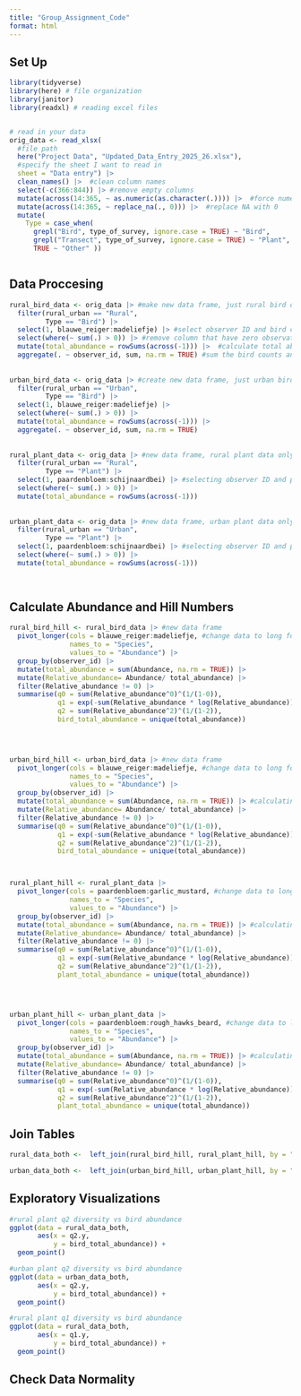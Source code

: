 ```yaml
---
title: "Group_Assignment_Code"
format: html
---
```



## Set Up
```r

library(tidyverse)
library(here) # file organization
library(janitor)
library(readxl) # reading excel files


# read in your data
orig_data <- read_xlsx(
  #file path
  here("Project Data", "Updated_Data_Entry_2025_26.xlsx"),
  #specify the sheet I want to read in
  sheet = "Data entry") |> 
  clean_names() |>  #clean column names
  select(-c(366:844)) |> #remove empty columns
  mutate(across(14:365, ~ as.numeric(as.character(.)))) |>  #force numeric in all species columns, non-numeric become NA
  mutate(across(14:365, ~ replace_na(., 0))) |>  #replace NA with 0
  mutate(
    Type = case_when(
      grepl("Bird", type_of_survey, ignore.case = TRUE) ~ "Bird",
      grepl("Transect", type_of_survey, ignore.case = TRUE) ~ "Plant",
      TRUE ~ "Other" ))



```





## Data Proccesing
```r

rural_bird_data <- orig_data |> #make new data frame, just rural bird data
  filter(rural_urban == "Rural",
         Type == "Bird") |> 
  select(1, blauwe_reiger:madeliefje) |> #select observer ID and bird columns
  select(where(~ sum(.) > 0)) |> #remove column that have zero observations
  mutate(total_abundance = rowSums(across(-1))) |>  #calculate total abundance per survey
  aggregate(. ~ observer_id, sum, na.rm = TRUE) #sum the bird counts and total abundance for each location using observer ID, ie combining bird surveys 0 m + 50 m + 100 m
  
  
urban_bird_data <- orig_data |> #create new data frame, just urban bird surveys
  filter(rural_urban == "Urban",
         Type == "Bird") |> 
  select(1, blauwe_reiger:madeliefje) |> 
  select(where(~ sum(.) > 0)) |> 
  mutate(total_abundance = rowSums(across(-1))) |>  
  aggregate(. ~ observer_id, sum, na.rm = TRUE)
  
 
rural_plant_data <- orig_data |> #new data frame, rural plant data only
  filter(rural_urban == "Rural",
         Type == "Plant") |> 
  select(1, paardenbloem:schijnaardbei) |> #selecting observer ID and plant columns only
  select(where(~ sum(.) > 0)) |> 
  mutate(total_abundance = rowSums(across(-1))) 
    
   
urban_plant_data <- orig_data |> #new data frame, urban plant data only
  filter(rural_urban == "Urban",
         Type == "Plant") |> 
  select(1, paardenbloem:schijnaardbei) |> #selecting observer ID and plant columns only
  select(where(~ sum(.) > 0)) |> 
  mutate(total_abundance = rowSums(across(-1))) 

  

```


## Calculate Abundance and Hill Numbers 
```r

rural_bird_hill <- rural_bird_data |> #new data frame
  pivot_longer(cols = blauwe_reiger:madeliefje, #change data to long format
               names_to = "Species",
               values_to = "Abundance") |> 
  group_by(observer_id) |> 
  mutate(total_abundance = sum(Abundance, na.rm = TRUE)) |>
  mutate(Relative_abundance= Abundance/ total_abundance) |> 
  filter(Relative_abundance != 0) |> 
  summarise(q0 = sum(Relative_abundance^0)^(1/(1-0)),
            q1 = exp(-sum(Relative_abundance * log(Relative_abundance))),
            q2 = sum(Relative_abundance^2)^(1/(1-2)), 
            bird_total_abundance = unique(total_abundance))
  



urban_bird_hill <- urban_bird_data |> #new data frame
  pivot_longer(cols = blauwe_reiger:madeliefje, #change data to long format, selecting bird columns
               names_to = "Species",
               values_to = "Abundance") |> 
  group_by(observer_id) |> 
  mutate(total_abundance = sum(Abundance, na.rm = TRUE)) |> #calculating total_abundance
  mutate(Relative_abundance= Abundance/ total_abundance) |> 
  filter(Relative_abundance != 0) |> 
  summarise(q0 = sum(Relative_abundance^0)^(1/(1-0)),
            q1 = exp(-sum(Relative_abundance * log(Relative_abundance))),
            q2 = sum(Relative_abundance^2)^(1/(1-2)), 
            bird_total_abundance = unique(total_abundance))



rural_plant_hill <- rural_plant_data |> 
  pivot_longer(cols = paardenbloem:garlic_mustard, #change data to long format, select plant columns
               names_to = "Species",
               values_to = "Abundance") |> 
  group_by(observer_id) |> 
  mutate(total_abundance = sum(Abundance, na.rm = TRUE)) |> #calculating total_abundance
  mutate(Relative_abundance= Abundance/ total_abundance) |> 
  filter(Relative_abundance != 0) |> 
  summarise(q0 = sum(Relative_abundance^0)^(1/(1-0)),
            q1 = exp(-sum(Relative_abundance * log(Relative_abundance))),
            q2 = sum(Relative_abundance^2)^(1/(1-2)), 
            plant_total_abundance = unique(total_abundance))




urban_plant_hill <- urban_plant_data |> 
  pivot_longer(cols = paardenbloem:rough_hawks_beard, #change data to long format, select plant columns
               names_to = "Species",
               values_to = "Abundance") |> 
  group_by(observer_id) |> 
  mutate(total_abundance = sum(Abundance, na.rm = TRUE)) |> #calculating total_abundance
  mutate(Relative_abundance= Abundance/ total_abundance) |> 
  filter(Relative_abundance != 0) |> 
  summarise(q0 = sum(Relative_abundance^0)^(1/(1-0)),
            q1 = exp(-sum(Relative_abundance * log(Relative_abundance))),
            q2 = sum(Relative_abundance^2)^(1/(1-2)), 
            plant_total_abundance = unique(total_abundance))


```


## Join Tables
```r


rural_data_both <-  left_join(rural_bird_hill, rural_plant_hill, by = "observer_id")

urban_data_both <-  left_join(urban_bird_hill, urban_plant_hill, by = "observer_id")


```



## Exploratory Visualizations

```r
#rural plant q2 diversity vs bird abundance
ggplot(data = rural_data_both,
       aes(x = q2.y,
           y = bird_total_abundance)) +
  geom_point()

#urban plant q2 diversity vs bird abundance
ggplot(data = urban_data_both,
       aes(x = q2.y,
           y = bird_total_abundance)) +
  geom_point()

#rural plant q1 diversity vs bird abundance
ggplot(data = rural_data_both,
       aes(x = q1.y,
           y = bird_total_abundance)) +
  geom_point()


```


## Check Data Normality
```r




```







